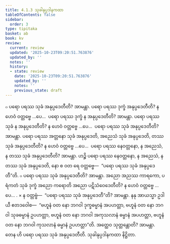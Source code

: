 ```yaml
---
title: 4.1.3 သုခါနုပ္ပဒါနကထာ
tableOfContents: false
sidebar:
  order: 3
type: tipitaka
basket: ab
book: kv
review:
  current: review
  updated: '2025-10-23T09:20:51.763876'
  updated_by: ''
  notes: ''
  history:
  - state: review
    date: '2025-10-23T09:20:51.763876'
    updated_by: ''
    notes: ''
    previous_state: draft
---
```



<ReviewStatus review={frontmatter.review} showDetails={true} />

<HypothesisAnnotation frontmatter={frontmatter} />

<DynamicBreadcrumb />

<Division number="747" book="kv" e="ch" v="32" p="383">

<Paragraph number="2371" book="kv">
๐ ပရော ပရဿ သုခံ အနုပ္ပဒေတီတိ? အာမန္တာ. ပရော ပရဿ ဒုက္ခံ အနုပ္ပဒေတီတိ? န ဟေဝံ ဝတ္တဗ္ဗေ …ပေ…  ပရော ပရဿ ဒုက္ခံ န အနုပ္ပဒေတီတိ? အာမန္တာ. ပရော ပရဿ သုခံ န အနုပ္ပဒေတီတိ? န ဟေဝံ ဝတ္တဗ္ဗေ …ပေ…  ပရော ပရဿ သုခံ အနုပ္ပဒေတီတိ? အာမန္တာ. ပရော ပရဿ အတ္တနော သုခံ အနုပ္ပဒေတိ, အညေသံ သုခံ အနုပ္ပဒေတိ, တဿ သုခံ အနုပ္ပဒေတီတိ? န ဟေဝံ ဝတ္တဗ္ဗေ …ပေ…  ပရော ပရဿ နေဝတ္တနော, န အညေသံ, န တဿ သုခံ အနုပ္ပဒေတီတိ? အာမန္တာ. ဟဉ္စိ ပရော ပရဿ နေဝတ္တနော, န အညေသံ, န တဿ သုခံ အနုပ္ပဒေတိ, နော စ ဝတ ရေ ဝတ္တဗ္ဗေ—  “ပရော ပရဿ သုခံ အနုပ္ပဒေတီ”တိ.
</Paragraph>

<Paragraph number="2372" book="kv">
๐ ပရော ပရဿ သုခံ အနုပ္ပဒေတီတိ? အာမန္တာ. အညော အညဿ ကာရကော, ပရံကတံ သုခံ ဒုက္ခံ အညော ကရောတိ အညော ပဋိသံဝေဒေတီတိ? န ဟေဝံ ဝတ္တဗ္ဗေ …ပေ… .
</Paragraph>

</Division>
<Division number="748" book="kv" e="ch" v="32" p="383">

<Paragraph number="2373" book="kv">
× န ဝတ္တဗ္ဗံ—  “ပရော ပရဿ သုခံ အနုပ္ပဒေတီ”တိ? အာမန္တာ. နနု အာယသ္မာ ဥဒါယီ ဧတဒဝေါစ—  “ဗဟူနံ ဝတ နော ဘဂဝါ ဒုက္ခဓမ္မာနံ အပဟတ္တာ, ဗဟူနံ ဝတ နော ဘဂဝါ သုခဓမ္မာနံ ဥပဟတ္တာ, ဗဟူနံ ဝတ နော ဘဂဝါ အကုသလာနံ ဓမ္မာနံ အပဟတ္တာ, ဗဟူနံ ဝတ နော ဘဂဝါ ကုသလာနံ ဓမ္မာနံ ဥပဟတ္တာ”တိ. အတ္ထေဝ သုတ္တန္တောတိ? အာမန္တာ. တေန ဟိ ပရော ပရဿ သုခံ အနုပ္ပဒေတီတိ.

</Paragraph>
</Division>

<Paragraph number="2374" type="center" book="kv">
သုခါနုပ္ပဒါနကထာ နိဋ္ဌိတာ.
</Paragraph>